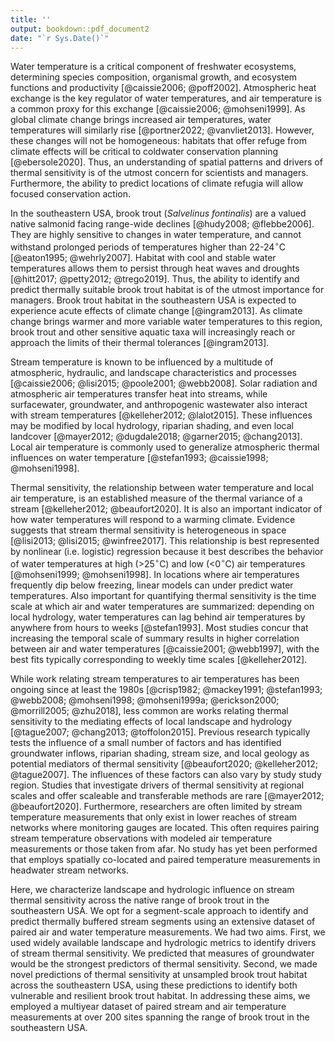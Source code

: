 ```yaml
---
title: ''
output: bookdown::pdf_document2
date: "`r Sys.Date()`"
---
```


Water temperature is a critical component of freshwater ecosystems, determining species composition, organismal growth, and ecosystem functions and productivity [@caissie2006; @poff2002]. Atmospheric heat exchange is the key regulator of water temperatures, and air temperature is a common proxy for this exchange [@caissie2006; @mohseni1999]. As global climate change brings increased air temperatures, water temperatures will similarly rise [@portner2022; @vanvliet2013]. However, these changes will not be homogeneous: habitats that offer refuge from climate effects will be critical to coldwater conservation planning [@ebersole2020]. Thus, an understanding of spatial patterns and drivers of thermal sensitivity is of the utmost concern for scientists and managers. Furthermore, the ability to predict locations of climate refugia will allow focused conservation action.

In the southeastern USA, brook trout (*Salvelinus fontinalis*) are a valued native salmonid facing range-wide declines [@hudy2008; @flebbe2006]. They are highly sensitive to changes in water temperature, and cannot withstand prolonged periods of temperatures higher than 22-24$^\circ$C [@eaton1995; @wehrly2007]. Habitat with cool and stable water temperatures allows them to persist through heat waves and droughts [@hitt2017; @petty2012; @trego2019]. Thus, the ability to identify and predict thermally suitable brook trout habitat is of the utmost importance for managers. Brook trout habitat in the southeastern USA is expected to experience acute effects of climate change [@ingram2013]. As climate change brings warmer and more variable water temperatures to this region, brook trout and other sensitive aquatic taxa will increasingly reach or approach the limits of their thermal tolerances [@ingram2013].

Stream temperature is known to be influenced by a multitude of atmospheric, hydraulic, and landscape characteristics and processes [@caissie2006; @lisi2015; @poole2001; @webb2008]. Solar radiation and atmospheric air temperatures transfer heat into streams, while surfacewater, groundwater, and anthropogenic wastewater also interact with stream temperatures [@kelleher2012; @lalot2015]. These influences may be modified by local hydrology, riparian shading, and even local landcover [@mayer2012; @dugdale2018; @garner2015; @chang2013]. Local air temperature is commonly used to generalize atmospheric thermal influences on water temperature [@stefan1993; @caissie1998; @mohseni1998].

Thermal sensitivity, the relationship between water temperature and local air temperature, is an established measure of the thermal variance of a stream [@kelleher2012; @beaufort2020]. It is also an important indicator of how water temperatures will respond to a warming climate. Evidence suggests that stream thermal sensitivity is heterogeneous in space [@lisi2013; @lisi2015; @winfree2017]. This relationship is best represented by nonlinear (i.e. logistic) regression because it best describes the behavior of water temperatures at high (>25$^\circ$C) and low (<0$^\circ$C) air temperatures [@mohseni1999; @mohseni1998]. In locations where air temperatures frequently dip below freezing, linear models can under predict water temperatures. Also important for quantifying thermal sensitivity is the time scale at which air and water temperatures are summarized: depending on local hydrology, water temperatures can lag behind air temperatures by anywhere from hours to weeks [@stefan1993]. Most studies concur that increasing the temporal scale of summary results in higher correlation between air and water temperatures [@caissie2001; @webb1997], with the best fits typically corresponding to weekly time scales [@kelleher2012].

While work relating stream temperatures to air temperatures has been ongoing since at least the 1980s [@crisp1982; @mackey1991; @stefan1993; @webb2008; @mohseni1998; @mohseni1999a; @erickson2000; @morrill2005; @zhu2018], less common are works relating thermal sensitivity to the mediating effects of local landscape and hydrology [@tague2007; @chang2013; @toffolon2015]. Previous research typically tests the influence of a small number of factors and has identified groundwater inflows, riparian shading, stream size, and local geology as potential mediators of thermal sensitivity [@beaufort2020; @kelleher2012; @tague2007]. The influences of these factors can also vary by study study region. Studies that investigate drivers of thermal sensitivity at regional scales and offer scaleable and transferable methods are rare [@mayer2012; @beaufort2020]. Furthermore, researchers are often limited by stream temperature measurements that only exist in lower reaches of stream networks where monitoring gauges are located. This often requires pairing stream temperature observations with modeled air temperature measurements or those taken from afar. No study has yet been performed that employs spatially co-located and paired temperature measurements in headwater stream networks. 

Here, we characterize landscape and hydrologic influence on stream thermal sensitivity across the native range of brook trout in the southeastern USA. We opt for a segment-scale approach to identify and predict thermally buffered stream segments using an extensive dataset of paired air and water temperature measurements. We had two aims. First, we used widely available landscape and hydrologic metrics to identify drivers of stream thermal sensitivity. We predicted that measures of groundwater would be the strongest predictors of thermal sensitivity. Second, we made novel predictions of thermal sensitivity at unsampled brook trout habitat across the southeastern USA, using these predictions to identify both vulnerable and resilient brook trout habitat. In addressing these aims, we employed a multiyear dataset of paired stream and air temperature measurements at over 200 sites spanning the range of brook trout in the southeastern USA.